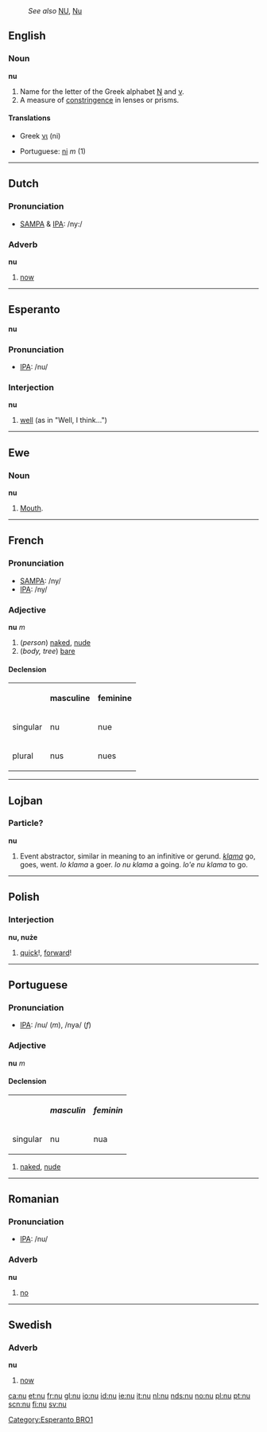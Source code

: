 {{letter_disp2|mu|[[image:Greek_uc_nu.png|43px]][[image:Greek_lc_nu.png|29px]] |xi|νι|Ν|ν}}

:''See also'' [[NU]], [[Nu]]
==English==
===Noun===
'''nu'''
# Name for the letter of the Greek alphabet [[Ν]] and [[ν]].
# A measure of [[constringence]] in lenses or prisms.

====Translations====
{{top}}
*Greek [[νι]] (ni)
{{mid}}
*Portuguese: [[ni]] ''m'' (1)
{{bottom}}

----
==Dutch==
===Pronunciation===
*[[w:SAMPA|SAMPA]] & [[w:IPA|IPA]]: /ny:/

===Adverb===
'''nu'''

#[[now]]

----
==Esperanto==
'''nu'''

===Pronunciation===
*[[w:IPA|IPA]]: /nu/

===Interjection===
'''nu'''

#[[well]] (as in "Well, I think...")

[[Category:Esperanto BRO1]]
----

==Ewe==
===Noun===
'''nu'''

#[[Mouth]].
----
==French==
===Pronunciation===
*[[w:SAMPA|SAMPA]]:  /ny/ 
*[[w:IPA|IPA]]: /ny/

===Adjective===
'''nu''' ''m''

#(''person'') [[naked]], [[nude]]
#(''body, tree'') [[bare]]

====Declension====
<table border="0">
<tr><th></th><th>masculine</th><th>feminine</th></tr>
<tr><td>singular  </td><td>nu</td><td>nue</td></tr>
<tr><td>plural</td><td>nus</td><td>nues</td></tr>
</table>

<!-- This does not belong here!
----
==Greek==
===Pronunciation===
*[[w:IPA|IPA]]: /'/

===Letter===
'''nu'''?

*Letter of the Greek alphabet: &#925 &#957
**Previous: [[mu|&#924]]
**Next: [[xi|&#926]]

*The thirteenth letter of the [[w:Classical Greek|Classical]] and [[w:Modern Greek|Modern]], the fourteenth in [[w:Old Greek|Old Greek]].

===Numeral===
represents a value of 50

===Translations===
*English: [[fifty]]
-->

----

==Lojban==
===Particle?===
'''nu'''

#Event abstractor, similar in meaning to an infinitive or gerund. ''[[klama]]'' go, goes, went. ''lo klama'' a goer. ''lo nu klama'' a going. ''lo'e nu klama'' to go.

----
==Polish==
===Interjection===
'''nu, nu&#380;e'''

#[[quick]]!, [[forward]]!

----
==Portuguese==
===Pronunciation===
*[[w:IPA|IPA]]: /nu/ (''m''), /nya/ (''f'')

===Adjective===
'''nu''' ''m''

====Declension====

<table border="0">
<tr><th></th><th>''masculin''</th><th>''feminin''</th></tr>
<tr><td>singular  </td><td>nu</td><td>nua</td></tr>
</table>

#[[naked]], [[nude]]

----
==Romanian==
===Pronunciation===
*[[w:IPA|IPA]]: /nu/

===Adverb===
'''nu'''

#[[no]]

----
==Swedish==
===Adverb===
'''nu'''

#[[now]]

[[ca:nu]]
[[et:nu]]
[[fr:nu]]
[[gl:nu]]
[[io:nu]]
[[id:nu]]
[[ie:nu]]
[[it:nu]]
[[nl:nu]]
[[nds:nu]]
[[no:nu]]
[[pl:nu]]
[[pt:nu]]
[[scn:nu]]
[[fi:nu]]
[[sv:nu]]